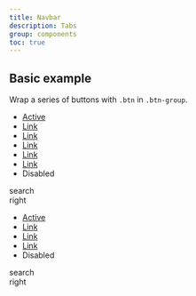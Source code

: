 ```yaml
---
title: Navbar
description: Tabs
group: components
toc: true
---
```



## Basic example

Wrap a series of buttons with `.btn` in `.btn-group`.

<Snippet lang="html">
  <nav class="navbar">
    <div class="left">
        <ul class="nav horizontal">
            <li class="item">
              <a class="link active" aria-current="page" href="#">Active</a>
            </li>
            <li class="item">
              <a class="link" href="#">Link</a>
            </li>
            <li class="item">
              <a class="link" href="#">Link</a>
            </li>
            <li class="item">
              <a class="link" href="#">Link</a>
            </li>
            <li class="item">
              <a class="link" href="#">Link</a>
            </li>
            <li class="item">
              <a class="link" href="#">Link</a>
            </li>
            <li class="item">
              <a class="link disabled" aria-disabled="true">Disabled</a>
            </li>
        </ul>
    </div>
    <div class="center">
        search
    </div>
    <div class="right">
        right
    </div>
  </nav>
</Snippet>

<Snippet lang="html">
  <nav class="navbar centered">
    <div class="left">
        <ul class="nav horizontal">
            <li class="item">
              <a class="link active" aria-current="page" href="#">Active</a>
            </li>
            <li class="item">
              <a class="link" href="#">Link</a>
            </li>
            <li class="item">
              <a class="link" href="#">Link</a>
            </li>
            <li class="item">
              <a class="link" href="#">Link</a>
            </li>
            <li class="item">
              <a class="link disabled" aria-disabled="true">Disabled</a>
            </li>
        </ul>
    </div>
    <div class="center">
        search
    </div>
    <div class="right">
        right
    </div>
  </nav>
</Snippet>

